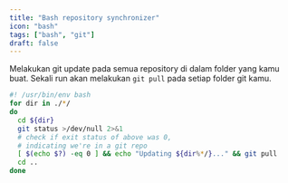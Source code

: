 ```yaml
---
title: "Bash repository synchronizer"
icon: "bash"
tags: ["bash", "git"]
draft: false
---
```


Melakukan git update pada semua repository di dalam folder yang kamu buat. Sekali run akan melakukan `git pull` pada setiap folder git kamu.

```bash
#! /usr/bin/env bash
for dir in ./*/
do
  cd ${dir}
  git status >/dev/null 2>&1
  # check if exit status of above was 0,
  # indicating we're in a git repo
  [ $(echo $?) -eq 0 ] && echo "Updating ${dir%*/}..." && git pull
  cd ..
done
```
